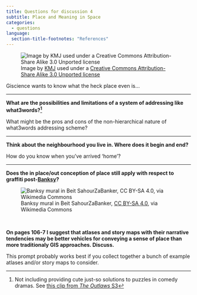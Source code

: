 ```yaml
---
title: Questions for discussion 4
subtitle: Place and Meaning in Space
categories:
  - questions
language:
  section-title-footnotes: "References"
---
```


![Image by [KMJ](https://de.wikipedia.org/wiki/Benutzer:KMJhttps://de.wikipedia.org/wiki/Benutzer:KMJ) used under a [Creative Commons Attribution-Share Alike 3.0 Unported license](https://creativecommons.org/licenses/by-sa/3.0/deed.en)](lightbulb4.jpg)

Giscience wants to know what the heck place even is...

<hr>

**What are the possibilities and limitations of a system of addressing like what3words?^[Not including providing cute just-so solutions to puzzles in comedy dramas. See [this clip from _The Outlaws_ S3 ](https://www.youtube.com/watch?v=c6HLjNsdWLo)]**

What might be the pros and cons of the non-hierarchical nature of what3words addressing scheme?

<hr>

**Think about the neighbourhood you live in. Where does it begin and end?** 

How do you know when you've arrived 'home'?

<hr>

**Does the in place/out conception of place still apply with respect to graffiti post-[Banksy](https://en.wikipedia.org/wiki/Banksy)?**

![Banksy mural in Beit SahourZaBanker, [CC BY-SA 4.0](https://creativecommons.org/licenses/by-sa/4.0), via Wikimedia Commons](512px-Bethlehem_Banksy.jpg)

<br>

**On pages 106-7 I suggest that atlases and story maps with their narrative tendencies may be better vehicles for conveying a sense of place than more traditionaly GIS approaches. Discuss.**

This prompt probably works best if you collect together a bunch of example atlases and/or story maps to consider.
